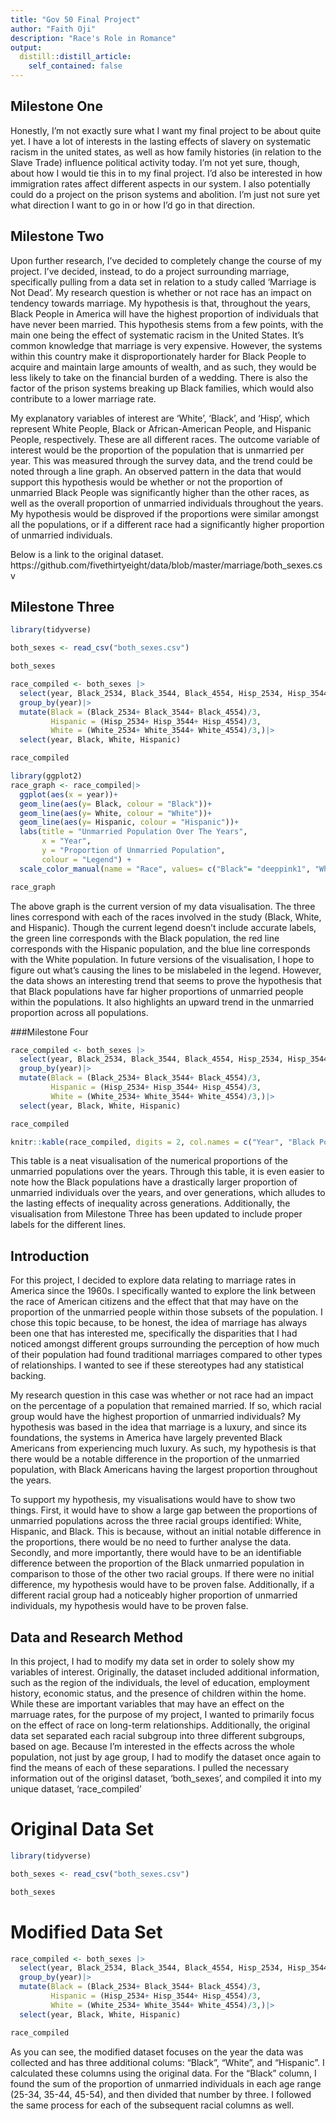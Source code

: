 ```yaml
---
title: "Gov 50 Final Project"
author: "Faith Oji"
description: "Race's Role in Romance"
output:
  distill::distill_article:
    self_contained: false
---
```




## Milestone One

Honestly, I'm not exactly sure what I want my final project to be about quite yet. I have a lot of interests in the lasting effects of slavery on systematic racism in the united states, as well as how family histories (in relation to the Slave Trade) influence political activity today. I'm not yet sure, though, about how I would tie this in to my final project. I'd also be interested in how immigration rates affect different aspects in our system. I also potentially could do a project on the prison systems and abolition. I'm just not sure yet what direction I want to go in or how I'd go in that direction.

## Milestone Two

Upon further research, I've decided to completely change the course of my project. I've decided, instead, to do a project surrounding marriage, specifically pulling from a data set in relation to a study called 'Marriage is Not Dead'. My research question is whether or not race has an impact on tendency towards marriage. My hypothesis is that, throughout the years, Black People in America will have the highest proportion of individuals that have never been married. This hypothesis stems from a few points, with the main one being the effect of systematic racism in the United States. It's common knowledge that marriage is very expensive. However, the systems within this country make it disproportionately harder for Black People to acquire and maintain large amounts of wealth, and as such, they would be less likely to take on the financial burden of a wedding. There is also the factor of the prison systems breaking up Black families, which would also contribute to a lower marriage rate. 

My explanatory variables of interest are 'White', 'Black', and 'Hisp', which represent White People, Black or African-American People, and Hispanic People, respectively. These are all different races. The outcome variable of interest would be the proportion of the population that is unmarried per year. This was measured through the survey data, and the trend could be noted through a line graph. An observed pattern in the data that would support this hypothesis would be whether or not the proportion of unmarried Black People was significantly higher than the other races, as well as the overall proportion of unmarried individuals throughout the years. My hypothesis would be disproved if the proportions were similar amongst all the populations, or if a different race had a significantly higher proportion of unmarried individuals. 

Below is a link to the original dataset. 
https://github.com/fivethirtyeight/data/blob/master/marriage/both_sexes.csv

## Milestone Three

```r
library(tidyverse)

both_sexes <- read_csv("both_sexes.csv")

both_sexes
```

```r

race_compiled <- both_sexes |>
  select(year, Black_2534, Black_3544, Black_4554, Hisp_2534, Hisp_3544, Hisp_4554, White_2534, White_3544, White_4554)|>
  group_by(year)|>
  mutate(Black = (Black_2534+ Black_3544+ Black_4554)/3,
         Hispanic = (Hisp_2534+ Hisp_3544+ Hisp_4554)/3,
         White = (White_2534+ White_3544+ White_4554)/3,)|>
  select(year, Black, White, Hispanic) 

race_compiled
```

```r
library(ggplot2)
race_graph <- race_compiled|>
  ggplot(aes(x = year))+
  geom_line(aes(y= Black, colour = "Black"))+
  geom_line(aes(y= White, colour = "White"))+
  geom_line(aes(y= Hispanic, colour = "Hispanic"))+
  labs(title = "Unmarried Population Over The Years",
       x = "Year",
       y = "Proportion of Unmarried Population",
       colour = "Legend") +
  scale_color_manual(name = "Race", values= c("Black"= "deeppink1", "White"= "deepskyblue1", "Hispanic"= "darkorchid1"))

race_graph
```
The above graph is the current version of my data visualisation. The three lines correspond with each of the races involved in the study (Black, White, and Hispanic). Though the current legend doesn't include accurate labels, the green line corresponds with the Black population, the red line corresponds with the Hispanic population, and the blue line corresponds with the White population. In future versions of the visualisation, I hope to figure out what's causing the lines to be mislabeled in the legend. However, the data shows an interesting trend that seems to prove the hypothesis that that Black populations have far higher proportions of unmarried people within the populations. It also highlights an upward trend in the unmarried proportion across all populations.  


###Milestone Four

```r
race_compiled <- both_sexes |>
  select(year, Black_2534, Black_3544, Black_4554, Hisp_2534, Hisp_3544, Hisp_4554, White_2534, White_3544, White_4554)|>
  group_by(year)|>
  mutate(Black = (Black_2534+ Black_3544+ Black_4554)/3,
         Hispanic = (Hisp_2534+ Hisp_3544+ Hisp_4554)/3,
         White = (White_2534+ White_3544+ White_4554)/3,)|>
  select(year, Black, White, Hispanic) 

race_compiled

knitr::kable(race_compiled, digits = 2, col.names = c("Year", "Black Population", "White Population", "Hispanic Population"))

```

This table is a neat visualisation of the numerical proportions of the unmarried populations over the years. Through this table, it is even easier to note how the Black populations have a drastically larger proportion of unmarried individuals over the years, and over generations, which alludes to the lasting effects of inequality across generations. Additionally, the visualisation from Milestone Three has been updated to include proper labels for the different lines.

## Introduction

For this project, I decided to explore data relating to marriage rates in America since the 1960s. I specifically wanted to explore the link between the race of American citizens and the effect that that may have on the proportion of the unmarried people within those subsets of the population. I chose this topic because, to be honest, the idea of marriage has always been one that has interested me, specifically the disparities that I had noticed amongst different groups surrounding the perception of how much of their population had found traditional marriages compared to other types of relationships. I wanted to see if these stereotypes had any statistical backing.

My research question in this case was whether or not race had an impact on the percentage of a population that remained married. If so, which racial group would have the highest proportion of unmarried individuals? My hypothesis was based in the idea that marriage is a luxury, and since its foundations, the systems in America have largely prevented Black Americans from experiencing much luxury. As such, my hypothesis is that there would be a notable difference in the proportion of the unmarried population, with Black Americans having the largest proportion throughout the years.

To support my hypothesis, my visualisations would have to show two things. First, it would have to show a large gap between the proportions of unmarried populations across the three racial groups identified: White, Hispanic, and Black. This is because, without an initial notable difference in the proportions, there would be no need to further analyse the data. Secondly, and more importantly, there would have to be an identifiable difference between the proportion of the Black unmarried population in comparison to those of the other two racial groups. If there were no initial difference, my hypothesis would have to be proven false. Additionally, if a different racial group had a noticeably higher proportion of unmarried individuals, my hypothesis would have to be proven false. 

## Data and Research Method

In this project, I had to modify my data set in order to solely show my variables of interest. Originally, the dataset included additional information, such as the region of the individuals, the level of education, employment history, economic status, and the presence of children within the home. While these are important variables that may have an effect on the marruage rates, for the purpose of my project, I wanted to primarily focus on the effect of race on long-term relationships. Additionally, the original data set separated each racial subgroup into three different subgroups, based on age. Because I'm interested in the effects across the whole population, not just by age group, I had to modify the dataset once again to find the means of each of these separations. I pulled the necessary information out of the originsl dataset, 'both_sexes', and compiled it into my unique dataset, 'race_compiled'

# Original Data Set
```r
library(tidyverse)

both_sexes <- read_csv("both_sexes.csv")

both_sexes
```

# Modified Data Set
```r

race_compiled <- both_sexes |>
  select(year, Black_2534, Black_3544, Black_4554, Hisp_2534, Hisp_3544, Hisp_4554, White_2534, White_3544, White_4554)|>
  group_by(year)|>
  mutate(Black = (Black_2534+ Black_3544+ Black_4554)/3,
         Hispanic = (Hisp_2534+ Hisp_3544+ Hisp_4554)/3,
         White = (White_2534+ White_3544+ White_4554)/3,)|>
  select(year, Black, White, Hispanic) 

race_compiled
```

As you can see, the modified dataset focuses on the year the data was collected and has three additional colums: "Black", "White", and "Hispanic". I calculated these columns using the original data. For the "Black" column, I found the sum of the proportion of unmarried individuals in each age range (25-34, 35-44, 45-54), and then divided that number by three. I followed the same process for each of the subsequent racial columns as well. 